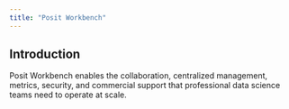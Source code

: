 ```yaml
---
title: "Posit Workbench"
---
```


## Introduction

Posit Workbench enables the collaboration, centralized management, metrics, security, and commercial support that professional data science teams need to operate at scale.
